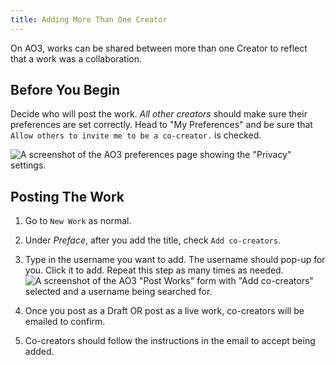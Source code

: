 ```yaml
---
title: Adding More Than One Creator
---
```



On AO3, works can be shared between more than one Creator to reflect that a work
was a collaboration.

## Before You Begin

Decide who will post the work. _All other creators_ should make sure their
preferences are set correctly. Head to "My Preferences" and be sure that
`Allow others to invite me to be a co-creator.` is checked.

![A screenshot of the AO3 preferences page showing the "Privacy" settings.](../../../../../assets/img/ao3/authors_prefs.png)

## Posting The Work

<Steps>

1. Go to `New Work` as normal.

2. Under _Preface_, after you add the title, check `Add co-creators`.

3. Type in the username you want to add. The username should pop-up for you.
   Click it to add. Repeat this step as many times as needed.
   ![A screenshot of the AO3 "Post Works" form with "Add co-creators" selected and a username being searched for.](../../../../../assets/img/ao3/authors_add.png)

4. Once you post as a Draft OR post as a live work, co-creators will be emailed
   to confirm.

5. Co-creators should follow the instructions in the email to accept being
   added.

</Steps>
